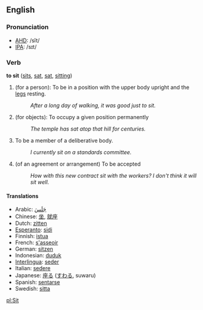 ==English==
=== Pronunciation ===
*[[w:AHD|AHD]]: /sĭt/
*[[w:IPA|IPA]]: /sɪt/

=== Verb ===
'''to sit''' ([[sits]], [[sat]], [[sat]], [[sitting]])

# (for a person): To be in a position with the upper body upright and the [[leg]]s resting.
#: ''After a long day of walking, it was good just to sit.''
# (for objects): To occupy a given position permanently
#: ''The temple has sat atop that hill for centuries.''
# To be a member of a deliberative body.
#: ''I currently sit on a standards committee.''
# (of an agreement or arrangement) To be accepted
#: ''How with this new contract sit with the workers?  I don't think it will sit well.''

==== Translations ====
*Arabic: [[جلس|جَلَسَ]]
*Chinese: [[坐]], [[就座]]
*Dutch: [[zitten]]
*[[Esperanto]]: [[sidi]]
*Finnish: [[istua]]
*French: [[asseoir|s'asseoir]]
*German: [[sitzen]]
*Indonesian: [[duduk]]
*[[Interlingua]]: [[seder]]
*Italian: [[sedere]]
*Japanese: [[座る]] ([[すわる]], suwaru)
*Spanish: [[sentarse]]
*Swedish: [[sitta]]

[[pl:Sit]]